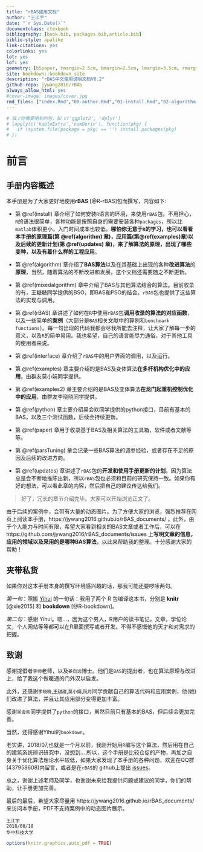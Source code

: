 --- 
title: "rBAS使用文档"
author: "王江宇"
date: "`r Sys.Date()`"
documentclass: ctexbook
bibliography: [book.bib, packages.bib,article.bib]
biblio-style: apalike
link-citations: yes
colorlinks: yes
lot: yes
lof: yes
geometry: [b5paper, tmargin=2.5cm, bmargin=2.5cm, lmargin=3.5cm, rmargin=2.5cm]
site: bookdown::bookdown_site
description: "rBAS中文使用说明文档V0.2"
github-repo: jywang2016/rBAS
always_allow_html: yes
#cover-image: images/cover.jpg
rmd_files: ["index.Rmd","00-author.Rmd","01-install.Rmd","02-algorithm.Rmd","02-mixalgorithm.Rmd","03-rBAS.Rmd","04-interface.Rmd","05-examples.Rmd","05-examples2.Rmd","06-updates.Rmd","06-paper.Rmd","06-matlabr.Rmd","06-matlabpython.Rmd","07-hmm.Rmd","08-references.Rmd"]
---
\mainmatter

```{r setup, include=FALSE}
# 填上你需要用到的包，如 c('ggplot2', 'dplyr')
# lapply(c('kableExtra','numDeriv'), function(pkg) {
#   if (system.file(package = pkg) == '') install.packages(pkg)
# })
```

# 前言 {-}

## 手册内容概述 {-}

本手册是为了大家更好地使用**rBAS**\index{rBAS} [@R-rBAS]包而撰写，内容如下:

- 第 \@ref(install) 章介绍了如何安装`R`语言的环境，来使用`rBAS`包。不用担心，`R`的语法很简单，各种功能是按照自身的需要安装各种`packages`，所以比`matlab`体积更小，入门时间成本也较低。**哪怕你无意于`R`的学习，也可以看看本手册的原理篇(第 \@ref(algorithm) 章)，应用篇(第\@ref(examples)章)以及后续的更新计划(第 \@ref(updates) 章)，来了解算法的原理，出现了哪些变种，以及有着什么样的工程应用**。

- 第 \@ref(algorithm) 章介绍了**BAS算法**以及在其基础上出现的各种**改进算法**的**原理**，当然，随着算法的不断改进和发展，这个文档还需要随之不断更新。

- 第 \@ref(mixedalgorithm) 章中介绍了BAS与其他算法结合的算法。目前收录的有，王糖糖同学提供的BSO，即BAS和PSO的结合。`rBAS`包也提供了这些算法的实现与调用。

- 第 \@ref(rBAS) 章讲述了如何在`R`中使用`rBAS`包**调用收录的算法的对应函数**，以及一些简单的**案例**（大部分是`BAS`相关文献中的算例和`benchmark functions`）。每一句出现的代码我都会尽我所能去注释，让大家了解每一步的意义，以及`R`的简单易用。我也希望，自己的语言能尽力通俗，对于其他工具的使用者来说。

- 第 \@ref(interface) 章介绍了`rBAS`中的用户界面的调用，以及运行。

- 第 \@ref(examples) 章主要介绍的是BAS及变体算法**在多杆机构优化中的应用**，由群友莫小娟同学提供。

- 第 \@ref(examples2) 章主要介绍的是BAS及变体算法**在龙门起重机控制优化中的应用**，由群友李晓晓同学提供。

- 第 \@ref(python) 章主要介绍吴会欢同学提供的python接口，目前有基本的BAS，以及三个测试函数，后续会持续更新。

- 第 \@ref(paper) 章用于收录基于BAS及相关算法的工具箱，软件或者文献等等。

- 第 \@ref(parsTuning) 章会记录一些BAS算法的调参经验，或者存在不足的原因及后续的改进方向。

- 第 \@ref(updates) 章讲述了`rBAS`包的**开发和使用手册更新的计划**。因为算法总是会不断地推陈出新，所以`rBAS`包也必须和目前的研究保持一致。如果你有好的想法，可以看此章的内容，然后把自己的建议传达给我们。



>好了，冗长的章节介绍完毕。大家可以开始浏览正文了。

由于后续的案例中，会带有大量的动态图片。为了方便大家的浏览，强烈推荐在网页上阅读本手册，https://jywang2016.github.io/rBAS_documents/ 。此外，由于个人能力与时间有限，希望大家看到相关的BAS文章或者工作后，可以在 https://github.com/jywang2016/rBAS_documents/issues  上**写明文章的信息，应用的领域以及采用的是哪种BAS算法**，以此来帮助我的整理。十分感谢大家的帮助！

## 夹带私货 {-}

如果你对这本手册本身的撰写环境感兴趣的话，那我可能还要啰嗦两句。

*第一句*：照搬 [Yihui](http://yihui.name/) 的一句话：我用了两个 R 包编译这本书，分别是 **knitr**\index{knitr} [@xie2015] 和 **bookdown**\index{bookdown} [@R-bookdown]。

*第二句*：感谢 Yihui。嗯...，因为这个男人，R用户的读书笔记，文章，学位论文，个人网站等等都可以在R里面撰写或者开发。不得不感慨他的天才和对需求的把握。

## 致谢 {-}

感谢提倡者`李帅`老师，以及`姜向远`博士。他们是`BAS`的提出者，也在算法原理与改进上，给了我这个做暖通的门外汉以启发。

此外，还感谢`李晓晓`,`王甜甜`,`莫小娟`,`阮月`同学贡献自己的算法代码和应用案例，他(她)们改进了算法，并且让其应用部分变得更加丰富。

感谢`吴会欢`同学提供了`python`的接口，虽然目前只有基本的BAS，但后续会更加完善。

当然，还得感谢Yihui的`bookdown`。

老实讲，2018/07,也就是一个月以前，我刚开始用`R`编写这个算法，然后用在自己的建筑系统辨识研究中，没想到$\dots$ 所以，这个手册是比较仓促的产物，再加之自身关于优化算法理论水平较低，如果大家发现了本手册的各种问题，欢迎在QQ群(437958608)内留言，或者是在`rBAS`的 github上提出 [issues](https://github.com/jywang2016/rBAS/issues)。

总之，谢谢上述老师及同学，也谢谢未来给我提供问题或建议的同学，你们的帮助，让手册更加完善。

最后的最后，希望大家尽量用 https://jywang2016.github.io/rBAS_documents/ 来访问本手册，PDF不支持案例中的动态图片展示。


```{block2, type='flushright', html.tag='p'}
王江宇    
2018/08/18          
华中科技大学    
```

```{r,echo=FALSE}
options(knitr.graphics.auto_pdf = TRUE)
```

